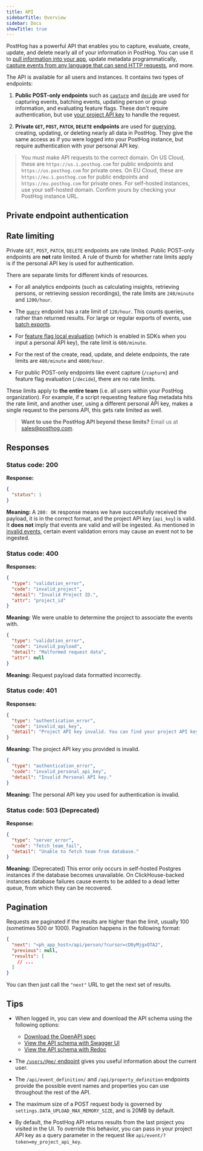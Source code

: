 ```yaml
---
title: API
sidebarTitle: Overview
sidebar: Docs
showTitle: true
---
```


PostHog has a powerful API that enables you to capture, evaluate, create, update, and delete nearly all of your information in PostHog. You can use it to [pull information into your app](/tutorials/customer-facing-analytics), update metadata programmatically, [capture events from any language that can send HTTP requests](/tutorials/api-capture-events), and more.

The API is available for all users and instances. It contains two types of endpoints:

1. **Public POST-only endpoints** such as [`capture`](/docs/api/capture) and [`decide`](/docs/api/decide) are used for capturing events, batching events, updating person or group information, and evaluating feature flags. These don't require authentication, but use [your project API key](https://app.posthog.com/project/settings) to handle the request.

2. **Private `GET`, `POST`, `PATCH`, `DELETE` endpoints** are used for [querying](/docs/api/query), creating, updating, or deleting nearly all data in PostHog. They give the same access as if you were logged into your PostHog instance, but require authentication with your personal API key. 

> You must make API requests to the correct domain. On US Cloud, these are `https://us.i.posthog.com` for public endpoints and `https://us.posthog.com` for private ones. On EU Cloud, these are `https://eu.i.posthog.com` for public endpoints and `https://eu.posthog.com` for private ones. For self-hosted instances, use your self-hosted domain. Confirm yours by checking your PostHog instance URL.

## Private endpoint authentication


<InstallAPI />

## Rate limiting

Private `GET`, `POST`, `PATCH`, `DELETE` endpoints are rate limited. Public POST-only endpoints are **not** rate limited. A rule of thumb for whether rate limits apply is if the personal API key is used for authentication. 

There are separate limits for different kinds of resources.

- For all analytics endpoints (such as calculating insights, retrieving persons, or retrieving session recordings), the rate limits are `240/minute` and `1200/hour`.

- The [`query`](/docs/api/query) endpoint has a rate limit of `120/hour`. This counts queries, rather than returned results. For large or regular exports of events, use [batch exports](/docs/cdp/batch-exports).

- For [feature flag local evaluation](/docs/feature-flags/local-evaluation) (which is enabled in SDKs when you input a personal API key), the rate limit is `600/minute`.

- For the rest of the create, read, update, and delete endpoints, the rate limits are `480/minute` and `4800/hour`.

- For public POST-only endpoints like event capture (`/capture`) and feature flag evaluation (`/decide`), there are no rate limits.

These limits apply to **the entire team** (i.e. all users within your PostHog organization). For example, if a script requesting feature flag metadata hits the rate limit, and another user, using a different personal API key, makes a single request to the persons API, this gets rate limited as well.

> **Want to use the PostHog API beyond these limits?** Email us at [sales@posthog.com](to:sales@posthog.com).

## Responses

### Status code: 200

**Response:**

```json
{
  "status": 1
}
```

**Meaning:** A `200: OK` response means we have successfully received the payload, it is in the correct format, and the project API key (`api_key`) is valid. It **does not** imply that events are valid and will be ingested. As mentioned in [invalid events](/docs/api/capture#invalid-events), certain event validation errors may cause an event not to be ingested.

### Status code: 400

**Responses:**

```json
{
  "type": "validation_error", 
  "code": "invalid_project",
  "detail": "Invalid Project ID.",
  "attr": "project_id"
}
```

**Meaning:** We were unable to determine the project to associate the events with.

```json
{
  "type": "validation_error", 
  "code": "invalid_payload", 
  "detail": "Malformed request data", 
  "attr": null
}
```

**Meaning:** Request payload data formatted incorrectly.

### Status code: 401

**Responses:**

```json
{
  "type": "authentication_error",
  "code": "invalid_api_key",
  "detail": "Project API key invalid. You can find your project API key in PostHog project settings."
}
```

**Meaning:** The project API key you provided is invalid.

```json
{
  "type": "authentication_error",
  "code": "invalid_personal_api_key",
  "detail": "Invalid Personal API key."
}
```

**Meaning:** The personal API key you used for authentication is invalid.

### Status code: 503 (Deprecated)

**Response:**

```json
{
  "type": "server_error",
  "code": "fetch_team_fail",
  "detail": "Unable to fetch team from database."
}
```

**Meaning:** (Deprecated) This error only occurs in self-hosted Postgres instances if the database becomes unavailable. On ClickHouse-backed instances database failures cause events to be added to a dead letter queue, from which they can be recovered.

## Pagination

Requests are paginated if the results are higher than the limit, usually 100 (sometimes 500 or 1000). Pagination happens in the following format:

```json
{
  "next": "<ph_app_host>/api/person/?cursor=cD0yMjgxOTA2",
  "previous": null,
  "results": [
    // ...
  ]
}
```

You can then just call the `"next"` URL to get the next set of results.

## Tips

- When logged in, you can view and download the API schema using the following options:
  - [Download the OpenAPI spec](https://app.posthog.com/api/schema/)
  - [View the API schema with Swagger UI](https://app.posthog.com/api/schema/swagger-ui/)
  - [View the API schema with Redoc](https://app.posthog.com/api/schema/redoc/)

- The [`/users/@me/` endpoint](/docs/api/user) gives you useful information about the current user.

- The `/api/event_definition/` and `/api/property_definition` endpoints provide the possible event names and properties you can use throughout the rest of the API.

- The maximum size of a POST request body is governed by `settings.DATA_UPLOAD_MAX_MEMORY_SIZE`, and is 20MB by default.

- By default, the PostHog API returns results from the last project you visited in the UI. To override this behavior, you can pass in your project API key as a query parameter in the request like `api/event/?token=my_project_api_key`.
